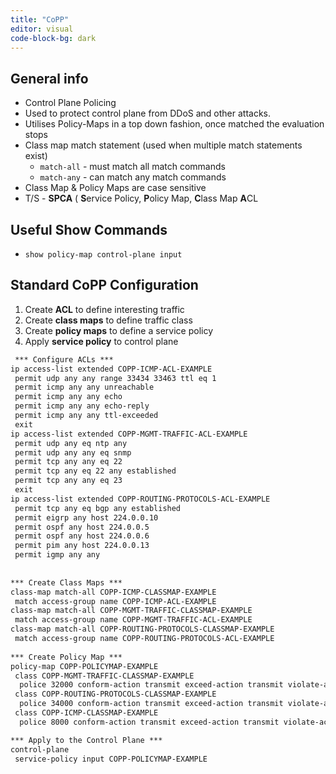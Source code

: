 ```yaml
---
title: "CoPP"
editor: visual
code-block-bg: dark
---
```


## General info

-   Control Plane Policing
-   Used to protect control plane from DDoS and other attacks.
-   Utilises Policy-Maps in a top down fashion, once matched the evaluation stops
-   Class map match statement (used when multiple match statements exist)
    -   `match-all` - must match all match commands
    -   `match-any` - can match any match commands
-   Class Map & Policy Maps are case sensitive
-   T/S - **SPCA** ( **S**ervice Policy, **P**olicy Map, **C**lass Map **A**CL

## Useful Show Commands

-   `show policy-map control-plane input`

## Standard CoPP Configuration

1.  Create **ACL** to define interesting traffic
2.  Create **class maps** to define traffic class
3.  Create **policy maps** to define a service policy
4.  Apply **service policy** to control plane

``` default
 *** Configure ACLs ***
ip access-list extended COPP-ICMP-ACL-EXAMPLE
 permit udp any any range 33434 33463 ttl eq 1
 permit icmp any any unreachable
 permit icmp any any echo
 permit icmp any any echo-reply
 permit icmp any any ttl-exceeded
 exit
ip access-list extended COPP-MGMT-TRAFFIC-ACL-EXAMPLE
 permit udp any eq ntp any
 permit udp any any eq snmp
 permit tcp any any eq 22
 permit tcp any eq 22 any established
 permit tcp any any eq 23
 exit
ip access-list extended COPP-ROUTING-PROTOCOLS-ACL-EXAMPLE
 permit tcp any eq bgp any established
 permit eigrp any host 224.0.0.10
 permit ospf any host 224.0.0.5
 permit ospf any host 224.0.0.6
 permit pim any host 224.0.0.13
 permit igmp any any
 
 
*** Create Class Maps ***
class-map match-all COPP-ICMP-CLASSMAP-EXAMPLE                           -  Class Map Name is case sensitive!
 match access-group name COPP-ICMP-ACL-EXAMPLE
class-map match-all COPP-MGMT-TRAFFIC-CLASSMAP-EXAMPLE
 match access-group name COPP-MGMT-TRAFFIC-ACL-EXAMPLE
class-map match-all COPP-ROUTING-PROTOCOLS-CLASSMAP-EXAMPLE
 match access-group name COPP-ROUTING-PROTOCOLS-ACL-EXAMPLE
 
*** Create Policy Map ***
policy-map COPP-POLICYMAP-EXAMPLE                                        
 class COPP-MGMT-TRAFFIC-CLASSMAP-EXAMPLE
  police 32000 conform-action transmit exceed-action transmit violate-action transmit
 class COPP-ROUTING-PROTOCOLS-CLASSMAP-EXAMPLE
  police 34000 conform-action transmit exceed-action transmit violate-action transmit
 class COPP-ICMP-CLASSMAP-EXAMPLE
  police 8000 conform-action transmit exceed-action transmit violate-action drop

*** Apply to the Control Plane ***
control-plane
 service-policy input COPP-POLICYMAP-EXAMPLE
```
